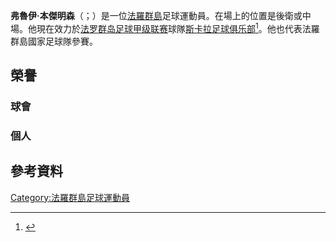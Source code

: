 {{Infobox football biography
| name                = 弗魯伊·班傑明森
| image               = FIFA WC-qualification 2014 - Austria vs Faroe Islands 2013-03-22 - Fróði Benjaminsen 02.jpg
| image_size          = 200
| caption             = 
| fullname            = Fróði Benjaminsen
| birth_date          = {{birth date and age|1977|12|14|df=y}}
| birth_place         = 法罗群岛[[托夫蒂尔|托夫蒂尔]]
| height              = 
| position            = [[後衛_(足球)|後衛]], [[中场|中场]]
| currentclub         = [[斯卡拉足球俱乐部|斯卡拉]]
| clubnumber          = TBA
| years1              = 1994–2003
| clubs1              = [[B68托夫蒂尔|B68托夫蒂尔]]
| caps1               = 139
| goals1              = 37
| years2              = 2004
| clubs2              = [[弗拉姆足球俱樂部|弗拉姆]]
| caps2               = 16
| goals2              = 3
| years3              = 2005–2007
| clubs3              = [[B36托爾斯港|B36托爾斯港]]
| caps3               = 77
| goals3              = 22
| years4              = 2008–2017
| clubs4              = [[HB托尔斯港|HB托尔斯港]]
| caps4               = 208
| goals4              = 76
| years5              = 2017
| clubs5              = [[維京加高泰|維京加高泰]]
| caps5               = 26
| goals6              = 4
| years6              = 2018
| clubs6              = [[NSI鲁纳维克|NSI鲁纳维克]]
| caps6               = 30
| years7              = 2019-
| clubs7              = [[斯卡拉足球俱乐部|斯卡拉]]
| caps7               = 36
| goals7              = 10
| nationalyears1     = 1994–1995
| nationalteam1      = [[法罗群岛U19足球队|法罗群岛U19]]
| nationalcaps1       = 4
| nationalgoals1      = 0
| nationalyears2      = 1999–2017
| nationalteam2       = [[法羅群島足球代表隊|法羅群島]]
| nationalcaps2       = 94
| nationalgoals2      = 6
| club-update         = 2020.10.31 <ref>{{Cite web |url=http://www.faroesoccer.com/player.php?teamID=2853&playerID=26 |title=存档副本 |access-date=2018-05-09 |archive-date=2015-09-24 |archive-url=https://web.archive.org/web/20150924045543/http://www.faroesoccer.com/player.php?teamID=2853&playerID=26 }}</ref>
| ntupdate = 2017.10.14 <ref>{{Cite web |url=http://www.faroesoccer.com/content.php?pid=182 |title=存档副本 |access-date=2018-05-09 |archive-date=2017-03-27 |archive-url=https://web.archive.org/web/20170327155532/http://www.faroesoccer.com/content.php?pid=182 }}</ref>
}}
'''弗魯伊·本傑明森'''（{{lang-fo|Fróði Benjaminsen}}；{{bd|1977年|12月14日}}）是一位[[法羅群島|法羅群島]]足球運動員。在場上的位置是後衛或中場。他現在效力於[[法罗群岛足球甲级联赛|法罗群岛足球甲级联赛]]球隊[[斯卡拉足球俱乐部|斯卡拉足球俱乐部]]<ref>{{Cite web |url=http://www.faroesoccer.com/player.php?teamID=3011&playerID=26 |title=FaroeSoccer.com, Fróði Benjamin's profile |access-date=2015-06-04 |archive-date=2015-09-24 |archive-url=https://web.archive.org/web/20150924045546/http://www.faroesoccer.com/player.php?teamID=3011&playerID=26 |dead-url=no }}</ref>。他也代表法羅群島國家足球隊參賽。

==榮譽==
=== 球會 ===
=== 個人 ===

==參考資料==
{{Reflist}}
{{Faroes-stub}}
{{DEFAULTSORT: Benjaminsen, Fróði}}
[[Category:法羅群島足球運動員|Category:法羅群島足球運動員]]